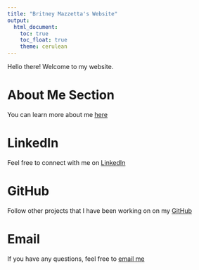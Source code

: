 ```yaml
---
title: "Britney Mazzetta's Website"
output: 
  html_document:
    toc: true
    toc_float: true
    theme: cerulean
---
```


Hello there! Welcome to my website. 



# About Me Section 
You can learn more about me [here](about_me.html)

# LinkedIn
Feel free to connect with me on [LinkedIn](https://www.linkedin.com/in/britneymazzetta/)

# GitHub
Follow other projects that I have been working on on my [GitHub](https://github.com/blm2156)

# Email 
If you have any questions, feel free to [email me](blm2156@cumc.columbia.edu)